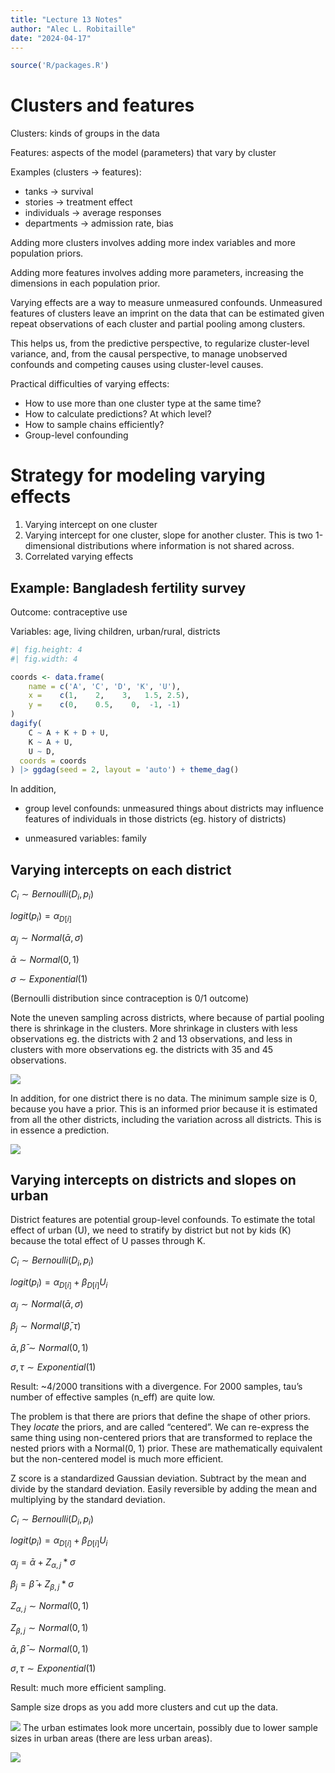 ```yaml
---
title: "Lecture 13 Notes"
author: "Alec L. Robitaille"
date: "2024-04-17"
---
```


```r
source('R/packages.R')
```


# Clusters and features

Clusters: kinds of groups in the data

Features: aspects of the model (parameters) that vary by cluster

Examples (clusters -> features): 

- tanks -> survival
- stories -> treatment effect
- individuals -> average responses
- departments -> admission rate, bias


Adding more clusters involves adding more index variables and more population
priors.

Adding more features involves adding more parameters, increasing the dimensions
in each population prior.


Varying effects are a way to measure unmeasured confounds. Unmeasured features
of clusters leave an imprint on the data that can be estimated given
repeat observations of each cluster and partial pooling among clusters. 

This helps us, from the predictive perspective, to regularize cluster-level 
variance, and, from the causal perspective, to manage unobserved confounds
and competing causes using cluster-level causes. 

Practical difficulties of varying effects:

- How to use more than one cluster type at the same time?
- How to calculate predictions? At which level?
- How to sample chains efficiently?
- Group-level confounding


# Strategy for modeling varying effects 

1. Varying intercept on one cluster
1. Varying intercept for one cluster, slope for another cluster. This
is two 1-dimensional distributions where information is not shared across. 
1. Correlated varying effects


## Example: Bangladesh fertility survey

Outcome: contraceptive use

Variables: age, living children, urban/rural, districts

```r
#| fig.height: 4
#| fig.width: 4 

coords <- data.frame(
	name = c('A', 'C', 'D', 'K', 'U'),
	x =    c(1,    2,    3,   1.5, 2.5),
	y =    c(0,    0.5,    0,  -1, -1)
)
dagify(
	C ~ A + K + D + U,
	K ~ A + U,
	U ~ D,
  coords = coords
) |> ggdag(seed = 2, layout = 'auto') + theme_dag()
```



In addition,

- group level confounds: unmeasured things about districts may influence features
of individuals in those districts (eg. history of districts)

- unmeasured variables: family


## Varying intercepts on each district

$C_{i} \sim Bernoulli(D_{i}, p_{i})$

$logit(p_{i}) = \alpha_{D[i]}$

$\alpha_{j} \sim Normal(\bar{\alpha}, \sigma)$

$\bar{\alpha} \sim Normal(0, 1)$

$\sigma \sim  Exponential(1)$


(Bernoulli distribution since contraception is 0/1 outcome)


Note the uneven sampling across districts, where because of partial pooling
there is shrinkage in the clusters. More shrinkage in clusters with less
observations eg. the districts with 2 and 13 observations, and less in clusters
with more observations eg. the districts with 35 and 45 observations. 

![](../graphics/stat_rethinking_l13_slide42.png)

In addition, for one district there is no data. The minimum sample size is 0, 
because you have a prior. This is an informed prior because it is estimated
from all the other districts, including the variation across all districts. 
This is in essence a prediction. 

![](../graphics/stat_rethinking_l13_slide43.png)


## Varying intercepts on districts and slopes on urban

District features are potential group-level confounds. To estimate the 
total effect of urban (U), we need to stratify by district but not
by kids (K) because the total effect of U passes through K. 

$C_{i} \sim Bernoulli(D_{i}, p_{i})$

$logit(p_{i}) = \alpha_{D[i]} + \beta_{D[i]}U_{i}$

$\alpha_{j} \sim Normal(\bar{\alpha}, \sigma)$

$\beta_{j} \sim Normal(\bar{\beta}, \tau)$

$\bar{\alpha}, \bar{\beta} \sim Normal(0, 1)$

$\sigma, \tau \sim  Exponential(1)$


Result: ~4/2000 transitions with a divergence. For 2000 samples, tau's 
number of effective samples (n_eff) are quite low. 

The problem is that there are priors that define the shape of other priors. 
They *locate* the priors, and are called "centered". We can re-express the 
same thing using non-centered priors that are transformed to replace
the nested priors with a Normal(0, 1) prior. These are mathematically equivalent
but the non-centered model is much more efficient. 

Z score is a standardized Gaussian deviation. Subtract by the mean and divide by
the standard deviation. Easily reversible by adding the mean and multiplying 
by the standard deviation. 


$C_{i} \sim Bernoulli(D_{i}, p_{i})$

$logit(p_{i}) = \alpha_{D[i]} + \beta_{D[i]}U_{i}$

$\alpha_{j} = \bar{\alpha} + Z_{\alpha, j} * \sigma$

$\beta_{j} = \bar{\beta} + Z_{\beta, j} * \sigma$

$Z_{\alpha, j} \sim Normal(0, 1)$

$Z_{\beta, j} \sim Normal(0, 1)$

$\bar{\alpha}, \bar{\beta} \sim Normal(0, 1)$

$\sigma, \tau \sim  Exponential(1)$


Result: much more efficient sampling. 

Sample size drops as you add more clusters and cut up the data. 

![](../graphics/stat_rethinking_l13_slide63.png)
The urban estimates look more uncertain, possibly due to lower sample sizes
in urban areas (there are less urban areas).

![](../graphics/stat_rethinking_l13_slide64.png)
